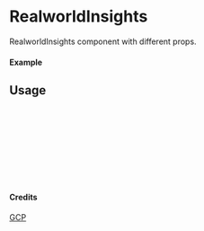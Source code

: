 
<Meta of={RealworldInsights} title="GCP/RealworldInsights" />

# RealworldInsights

RealworldInsights component with different props.

#### Example

<Canvas of={RealworldInsights.Primary} />

## Usage

```ts
import { RealworldInsights } from "yadl-ui";

const Example = () => {
  return (
      <RealworldInsights />
  );
};

export default Example;
```

#### Credits
[GCP](https://cloud.google.com/icons)
